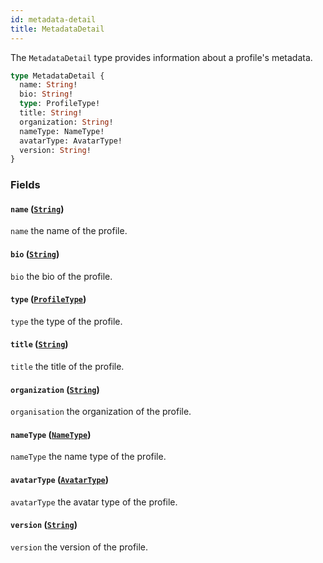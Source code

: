 ```yaml
---
id: metadata-detail
title: MetadataDetail
---
```



The `MetadataDetail` type provides information about a profile's metadata.

```graphql
type MetadataDetail {
  name: String!
  bio: String!
  type: ProfileType!
  title: String!
  organization: String!
  nameType: NameType!
  avatarType: AvatarType!
  version: String!
}
```


### Fields

#### `name` ([`String`](/cyberconnect/reference/scalars/string))

`name` the name of the profile.


#### `bio` ([`String`](/cyberconnect/reference/scalars/string))

`bio` the bio of the profile.


#### `type` ([`ProfileType`](/cyberconnect/reference/enums/profile-type))

`type` the type of the profile.


#### `title` ([`String`](/cyberconnect/reference/scalars/string))

`title` the title of the profile.


#### `organization` ([`String`](/cyberconnect/reference/scalars/string))

`organisation` the organization of the profile.


#### `nameType` ([`NameType`](/cyberconnect/reference/enums/name-type))

`nameType` the name type of the profile.


#### `avatarType` ([`AvatarType`](/cyberconnect/reference/enums/avatar-type))

`avatarType` the avatar type of the profile.


#### `version` ([`String`](/cyberconnect/reference/scalars/string))

`version` the version of the profile.




